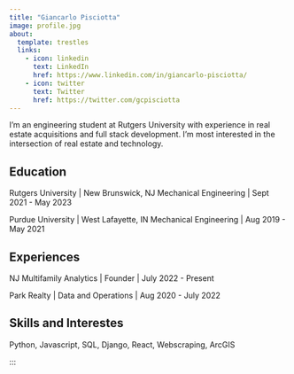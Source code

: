 ```yaml
---
title: "Giancarlo Pisciotta"
image: profile.jpg
about:
  template: trestles
  links:
    - icon: linkedin
      text: LinkedIn
      href: https://www.linkedin.com/in/giancarlo-pisciotta/
    - icon: twitter
      text: Twitter
      href: https://twitter.com/gcpisciotta
---
```


I'm an engineering student at Rutgers University with experience in real estate acquisitions and full stack development. I'm most interested in the intersection of real estate and technology.

## Education

Rutgers University | New Brunswick, NJ
Mechanical Engineering | Sept 2021 - May 2023

Purdue University | West Lafayette, IN
Mechanical Engineering | Aug 2019 - May 2021

## Experiences

NJ Multifamily Analytics | Founder | July 2022 - Present

Park Realty | Data and Operations | Aug 2020 - July 2022

## Skills and Interestes

Python, Javascript, SQL, Django, React, Webscraping, ArcGIS



:::


